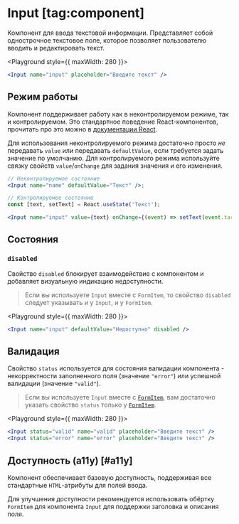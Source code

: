<Overview group="forms">

# Input [tag:component]

Компонент для ввода текстовой информации. Представляет собой однострочное текстовое поле, которое позволяет пользователю вводить и редактировать текст.

</Overview>

<Playground style={{ maxWidth: 280 }}>
  ```jsx
  <Input name="input" placeholder="Введите текст" />
  ```
</Playground>

## Режим работы

Компонент поддерживает работу как в неконтролируемом режиме, так и контролируемом. Это стандартное поведение
React-компонентов, прочитать про это можно в [документации React](https://react.dev/reference/react-dom/components/input#controlling-an-input-with-a-state-variable).

Для использования неконтролируемого режима достаточно просто _не_ передавать `value` или передавать `defaultValue`, если
требуется задать значение по умолчанию.
Для контролируемого режима используйте связку свойств `value`/`onChange` для задания значения и его изменения.

```jsx
// Неконтролируемое состояние
<Input name="name" defaultValue="Текст" />;

// Контролируемое состояние
const [text, setText] = React.useState('Текст');

<Input name="input" value={text} onChange={(event) => setText(event.target.value)} />;
```

## Состояния

### `disabled`

Свойство `disabled` блокирует взаимодействие с компонентом и добавляет визуальную индикацию недоступности.

> Если вы используете `Input` вместе с `FormItem`, то свойство `disabled` следует указывать и у `Input`, и у `FormItem`.

<Playground style={{ maxWidth: 280 }}>
  ```jsx
  <Input name="input" defaultValue="Недоступно" disabled />
  ```
</Playground>

## Валидация

Свойство `status` используется для состояния валидации компонента - некорректности заполненного поля (значение `"error"`)
или успешной валидации (значение `"valid"`).

> Если вы используете `Input` вместе с [`FormItem`](/components/form-item), вам достаточно указать свойство `status` только у
> [`FormItem`](/components/form-item).

<Playground style={{ maxWidth: 280 }}>
  ```jsx
  <Input status="valid" name="valid" placeholder="Введите текст" />
  <Input status="error" name="error" placeholder="Введите текст" />
  ```
</Playground>

## Доступность (a11y) [#a11y]

Компонент обеспечивает базовую доступность, поддерживая все стандартные `HTML`-атрибуты для полей ввода.

Для улучшения доступности рекомендуется использовать обёртку `FormItem` для компонента `Input` для
поддержки заголовка и описания поля.
